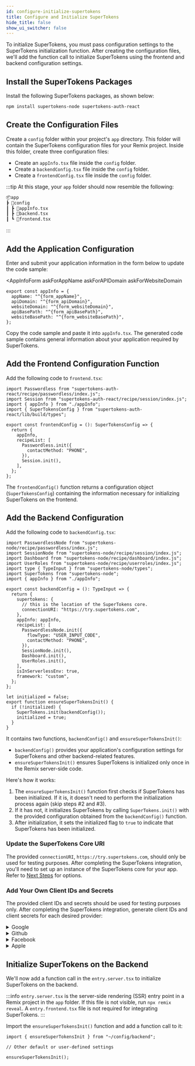 ```yaml
---
id: configure-initialize-supertokens
title: Configure and Initialize SuperTokens
hide_title: false
show_ui_switcher: false
---
```


<!-- COPY SECTION -->
<!-- ./thirdpartyemailpassword/remix/configure-initialize-supertokens.mdx -->
<!-- 1 -->


To initialize SuperTokens, you must pass configuration settings to the SuperTokens initialization function. After creating the configuration files, we'll add the function call to initialize SuperTokens using the frontend and backend configuration settings.

## Install the SuperTokens Packages

Install the following SuperTokens packages, as shown below:

```bash
npm install supertokens-node supertokens-auth-react
```

## Create the Configuration Files

Create a `config` folder within your project's `app` directory. This folder will contain the SuperTokens configuration files for your Remix project. Inside this folder, create three configuration files:

- Create an `appInfo.tsx` file inside the `config` folder.
- Create a `backendConfig.tsx` file inside the `config` folder.
- Create a `frontendConfig.tsx` file inside the `config` folder.

:::tip
At this stage, your `app` folder should now resemble the following:

```txt
📦app
┣ 📂config
┃ ┣ 📜appInfo.tsx
┃ ┣ 📜backend.tsx
┃ ┗ 📜frontend.tsx
```

:::

## Add the Application Configuration

Enter and submit your application information in the form below to update the code sample:

<AppInfoForm
  askForAppName
  askForAPIDomain
  askForWebsiteDomain
>

```tsx title="app/config/appInfo.ts"
export const appInfo = {
  appName: "^{form_appName}",
  apiDomain: "^{form_apiDomain}",
  websiteDomain: "^{form_websiteDomain}",
  apiBasePath: "^{form_apiBasePath}",
  websiteBasePath: "^{form_websiteBasePath}",
};
```

Copy the code sample and paste it into `appInfo.tsx`. The generated code sample contains general information about your application required by SuperTokens.

## Add the Frontend Configuration Function

Add the following code to `frontend.tsx`:

<!-- END COPY SECTION -->

```tsx title="app/config/frontend.tsx"
import Passwordless from "supertokens-auth-react/recipe/passwordless/index.js";
import Session from "supertokens-auth-react/recipe/session/index.js";
import { appInfo } from "./appInfo";
import { SuperTokensConfig } from "supertokens-auth-react/lib/build/types";

export const frontendConfig = (): SuperTokensConfig => {
  return {
    appInfo,
    recipeList: [
      Passwordless.init({
        contactMethod: "PHONE",
      }),
      Session.init(),
    ],
  };
};
```

<!-- COPY SECTION -->
<!-- ./thirdpartyemailpassword/remix/configure-initialize-supertokens.mdx -->
<!-- 2 -->

The `frontendConfig()` function returns a configuration object (`SuperTokensConfig`) containing the information necessary for initializing SuperTokens on the frontend.

## Add the Backend Configuration

Add the following code to `backendConfig.tsx`:

<!-- END COPY SECTION -->

```tsx title="/config/backendConfig.tsx"
import PasswordlessNode from "supertokens-node/recipe/passwordless/index.js";
import SessionNode from "supertokens-node/recipe/session/index.js";
import Dashboard from "supertokens-node/recipe/dashboard/index.js";
import UserRoles from "supertokens-node/recipe/userroles/index.js";
import type { TypeInput } from "supertokens-node/types";
import SuperTokens from "supertokens-node";
import { appInfo } from "./appInfo";

export const backendConfig = (): TypeInput => {
  return {
    supertokens: {
      // this is the location of the SuperTokens core.
      connectionURI: "https://try.supertokens.com",
    },
    appInfo: appInfo,
    recipeList: [
      PasswordlessNode.init({
        flowType: "USER_INPUT_CODE",
        contactMethod: "PHONE",
      }),
      SessionNode.init(),
      Dashboard.init(),
      UserRoles.init(),
    ],
    isInServerlessEnv: true,
    framework: "custom",
  };
};

let initialized = false;
export function ensureSuperTokensInit() {
  if (!initialized) {
    SuperTokens.init(backendConfig());
    initialized = true;
  }
}
```

<!-- COPY SECTION -->
<!-- ./thirdpartyemailpassword/remix/configure-initialize-supertokens.mdx -->
<!-- 3 -->

It contains two functions, `backendConfig()` and `ensureSuperTokensInit()`:

- `backendConfig()` provides your application's configuration settings for SuperTokens and other backend-related features.
- `ensureSuperTokensInit()` ensures SuperTokens is initialized only once in the Remix server-side code.

Here's how it works:

1. The `ensureSuperTokensInit()` function first checks if SuperTokens has been initialized. If it is, it doesn't need to perform the initialization process again (skip steps #2 and #3).
2. If it has not, it initializes SuperTokens by calling `SuperTokens.init()` with the provided configuration obtained from the `backendConfig()` function.
3. After initialization, it sets the initialized flag to `true` to indicate that SuperTokens has been initialized.

### Update the SuperTokens Core URI

The provided `connectionURI`, `https://try.supertokens.com`, should only be used for testing purposes. After completing the SuperTokens integration, you'll need to set up an instance of the SuperTokens core for your app. Refer to [Next Steps](./next-steps.mdx) for options.

### Add Your Own Client IDs and Secrets

The provided client IDs and secrets should be used for testing purposes only. After completing the SuperTokens integration, generate client IDs and client secrets for each desired provider:

<details>
<summary>Google</summary>

- Generate your `clientId` and `clientSecret` by following the [docs here](https://support.google.com/cloud/answer/6158849?hl=en).
- Set the authorisation callback URL to `^{form_websiteDomain}^{form_websiteBasePathForCallbacks}/callback/google`.

</details>

<details>
<summary>Github</summary>

- Generate your `clientId` and `clientSecret` by following the [docs here](https://docs.github.com/en/developers/apps/creating-an-oauth-app).
- Set the authorisation callback URL to `^{form_websiteDomain}^{form_websiteBasePathForCallbacks}/callback/github`.

</details>

<details>
<summary>Facebook</summary>

- Generate your `clientId` and `clientSecret` by following the [docs here](https://developers.facebook.com/docs/development/create-an-app).
- Set the authorisation callback URL to `^{form_websiteDomain}^{form_websiteBasePathForCallbacks}/callback/facebook`.

:::info Note
Make sure to enable `https` to use the test users of the Facebook app. On `http://localhost`, only the admin user can verify the login flow.
:::

</details>

<details>
<summary>Apple</summary>

- Generate your `clientId` and `clientSecret` by following [this article](https://medium.com/identity-beyond-borders/how-to-configure-sign-in-with-apple-77c61e336003).
- Set the authorisation callback URL to `^{form_apiDomain}^{form_apiBasePathForCallbacks}/callback/apple`. Note that Apple doesn't allow `localhost` in the URL. If you are in dev mode, you can use the dev keys we have provided above.

</details>

</AppInfoForm>

## Initialize SuperTokens on the Backend

We'll now add a function call in the `entry.server.tsx` to initialize SuperTokens on the backend.

:::info
`entry.server.tsx` is the server-side rendering (SSR) entry point in a Remix project in the `app` folder. If this file is not visible, run `npx remix reveal`. A `entry.frontend.tsx` file is not required for integrating SuperTokens.
:::

Import the `ensureSuperTokensInit()` function and add a function call to it:

```tsx title="app/entry.server.tsx"
import { ensureSuperTokensInit } from "~/config/backend";

// Other default or user-defined settings

ensureSuperTokensInit();
```

<!-- END COPY SECTION -->
